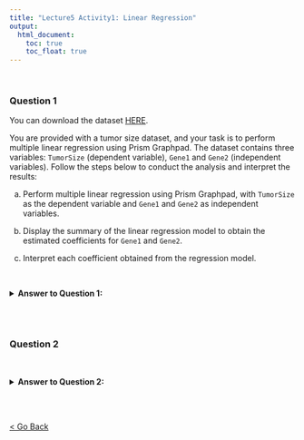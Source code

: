 ```yaml
---
title: "Lecture5 Activity1: Linear Regression"
output:
  html_document: 
    toc: true
    toc_float: true
---
```

<br>

### Question 1

You can download the dataset [HERE](files/lec5/tumorsize.csv). 

You are provided with a tumor size dataset, and your task is to perform multiple linear regression using Prism Graphpad. The dataset contains three variables: `TumorSize` (dependent variable), `Gene1` and `Gene2` (independent variables). Follow the steps below to conduct the analysis and interpret the results:

a. Perform multiple linear regression using Prism Graphpad, with `TumorSize` as the dependent variable and `Gene1` and `Gene2` as independent variables.

b. Display the summary of the linear regression model to obtain the estimated coefficients for `Gene1` and `Gene2`.

c. Interpret each coefficient obtained from the regression model.



<br>

<details>
  <summary><strong>Answer to Question 1:</strong></summary>
  
<br>


</details>
<br><br>

### Question 2


<br>

<details>
  <summary><strong>Answer to Question 2:</strong></summary>
  
<br>



</details>
<br><br>

<a href="schedule.html">< Go Back</a>
